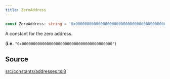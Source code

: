 ```yaml
---
title: ZeroAddress
---
```


```ts
const ZeroAddress: string = '0x0000000000000000000000000000000000000000';
```

A constant for the zero address.

(**i.e.** `"0x0000000000000000000000000000000000000000"`)

## Source

[src/constants/addresses.ts:8](https://github.com/dominant-strategies/quais-6.js/blob/95934f9b18ff90a0666dd9772179b612f2ad5510/src/constants/addresses.ts#L8)
